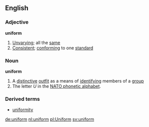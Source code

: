 ==English==
===Adjective===
'''uniform'''
#[[Unvarying]]; all the [[same]]
#[[Consistent]]; [[conform]]ing to one [[standard]]
===Noun===
'''uniform'''
#A [[distinctive]] [[outfit]] as a means of [[identify]]ing members of a [[group]]
#The letter ''U'' in the [[NATO phonetic alphabet]].
===Derived terms===
*[[uniformity]]

[[de:uniform]]
[[nl:uniform]]
[[pl:Uniform]]
[[sv:uniform]]